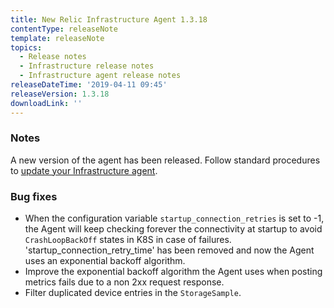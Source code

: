```yaml
---
title: New Relic Infrastructure Agent 1.3.18
contentType: releaseNote
template: releaseNote
topics:
  - Release notes
  - Infrastructure release notes
  - Infrastructure agent release notes
releaseDateTime: '2019-04-11 09:45'
releaseVersion: 1.3.18
downloadLink: ''
---
```


### Notes

A new version of the agent has been released. Follow standard procedures to [update your Infrastructure agent](/docs/infrastructure/new-relic-infrastructure/installation/update-infrastructure-agent).

### Bug fixes

* When the configuration variable `startup_connection_retries` is set to -1, the Agent will keep checking forever the connectivity at startup to avoid `CrashLoopBackOff` states in K8S in case of failures. 'startup_connection_retry_time' has been removed and now the Agent uses an exponential backoff algorithm.
* Improve the exponential backoff algorithm the Agent uses when posting metrics fails due to a non 2xx request response.
* Filter duplicated device entries in the `StorageSample`.
